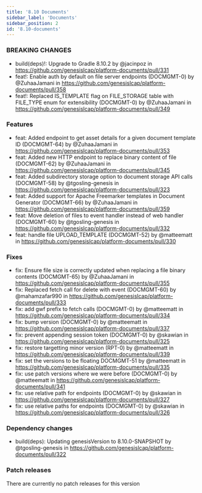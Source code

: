 ```yaml
---
title: '8.10 Documents'
sidebar_label: 'Documents'
sidebar_position: 2
id: '8.10-documents'
---
```


### BREAKING CHANGES

- build(deps)!: Upgrade to Gradle 8.10.2 by @jacinpoz in https://github.com/genesislcap/platform-documents/pull/331
- feat!: Enable auth by default on file server endpoints (DOCMGMT-0) by @ZuhaaJamani in https://github.com/genesislcap/platform-documents/pull/358
- feat!: Replaced IS_TEMPLATE flag on FILE_STORAGE table with FILE_TYPE enum for extensibility (DOCMGMT-0) by @ZuhaaJamani in https://github.com/genesislcap/platform-documents/pull/349

### Features

- feat: Added endpoint to get asset details for a given document template ID (DOCMGMT-64) by @ZuhaaJamani in https://github.com/genesislcap/platform-documents/pull/353
- feat: Added new HTTP endpoint to replace binary content of file (DOCMGMT-62) by @ZuhaaJamani in https://github.com/genesislcap/platform-documents/pull/345
- feat: Added subdirectory storage option to document storage API calls (DOCMGMT-58) by @tgosling-genesis in https://github.com/genesislcap/platform-documents/pull/323
- feat: Added support for Apache Freemarker templates in Document Generator (DOCMGMT-66) by @ZuhaaJamani in https://github.com/genesislcap/platform-documents/pull/359
- feat: Move deletion of files to event handler instead of web handler (DOCMGMT-60) by @tgosling-genesis in https://github.com/genesislcap/platform-documents/pull/332
- feat: handle file UPLOAD_TEMPLATE (DOCMGMT-52) by @matteematt in https://github.com/genesislcap/platform-documents/pull/330

### Fixes

- fix: Ensure file size is correctly updated when replacing a file binary contents (DOCMGMT-65) by @ZuhaaJamani in https://github.com/genesislcap/platform-documents/pull/355
- fix: Replaced fetch call for delete with event (DOCMGMT-60) by @mahamzafar990 in https://github.com/genesislcap/platform-documents/pull/333
- fix: add gwf prefix to fetch calls (DOCMGMT-0) by @matteematt in https://github.com/genesislcap/platform-documents/pull/334
- fix: bump version (DOCMGMT-0) by @matteematt in https://github.com/genesislcap/platform-documents/pull/337
- fix: prevent appending session token (DOCMGMT-0) by @skawian in https://github.com/genesislcap/platform-documents/pull/325
- fix: restore targetting minor version (RPT-0) by @matteematt in https://github.com/genesislcap/platform-documents/pull/339
- fix: set the versions to be floating DOCMGMT-51 by @matteematt in https://github.com/genesislcap/platform-documents/pull/335
- fix: use patch versions where we were before (DOCMGMT-0) by @matteematt in https://github.com/genesislcap/platform-documents/pull/341
- fix: use relative path for endpoints (DOCMGMT-0) by @skawian in https://github.com/genesislcap/platform-documents/pull/327
- fix: use relative paths for endpoints (DOCMGMT-0) by @skawian in https://github.com/genesislcap/platform-documents/pull/326

### Dependency changes

- build(deps): Updating genesisVersion to 8.10.0-SNAPSHOT by @tgosling-genesis in https://github.com/genesislcap/platform-documents/pull/322

### Patch releases

There are currently no patch releases for this version

